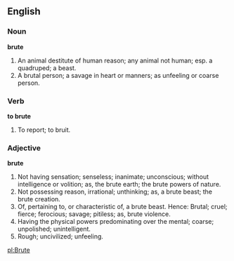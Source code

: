 ==English==

===Noun===

'''brute'''

#An animal destitute of human reason; any animal not human; esp. a quadruped; a beast.
#A brutal person; a savage in heart or manners; as unfeeling or coarse person.

===Verb===

'''to brute'''

#To report; to bruit.

===Adjective===

'''brute'''

#Not having sensation; senseless; inanimate; unconscious; without intelligence or volition; as, the brute earth; the brute powers of nature.
#Not possessing reason, irrational; unthinking; as, a brute beast; the brute creation.
#Of, pertaining to, or characteristic of, a brute beast. Hence: Brutal; cruel; fierce; ferocious; savage; pitiless; as, brute violence.
#Having the physical powers predominating over the mental; coarse; unpolished; unintelligent.
#Rough; uncivilized; unfeeling.

[[pl:Brute]]